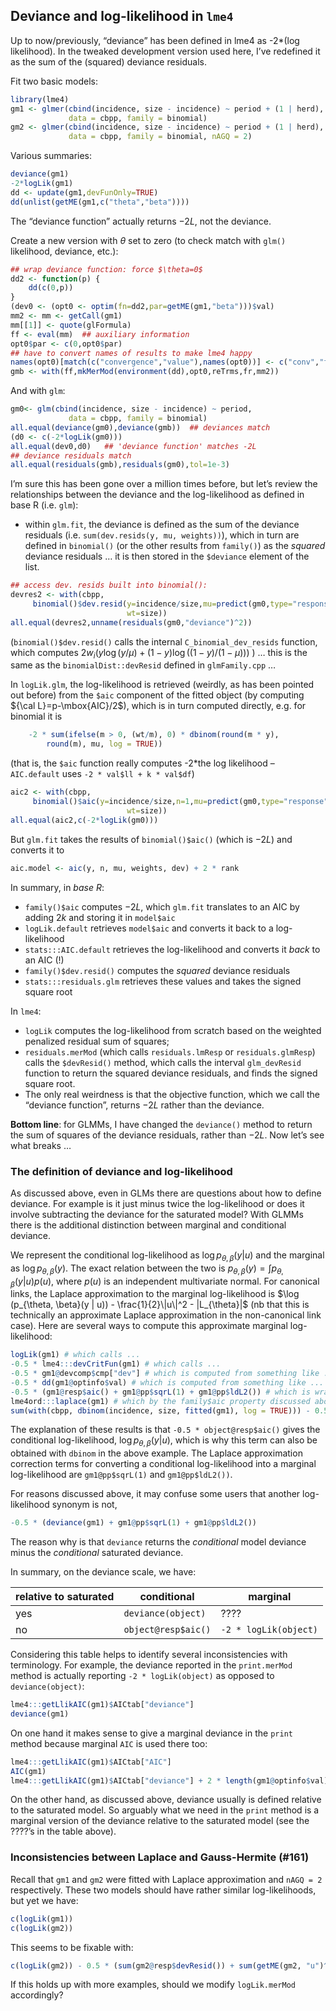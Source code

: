 ## Deviance and log-likelihood in `lme4`

Up to now/previously, "deviance" has been defined in lme4 as -2*(log likelihood).  In the tweaked development version used here, I've redefined it as the sum of the (squared) deviance residuals.

Fit two basic models:
```r
library(lme4)
gm1 <- glmer(cbind(incidence, size - incidence) ~ period + (1 | herd),
             data = cbpp, family = binomial)
gm2 <- glmer(cbind(incidence, size - incidence) ~ period + (1 | herd),
             data = cbpp, family = binomial, nAGQ = 2)
```

Various summaries:
```r
deviance(gm1)
-2*logLik(gm1)
dd <- update(gm1,devFunOnly=TRUE)
dd(unlist(getME(gm1,c("theta","beta"))))
```
The "deviance function" actually returns $-2L$, not the deviance.

Create a new version with $\theta$ set to zero (to check match with `glm()`
likelihood, deviance, etc.):
```r
## wrap deviance function: force $\theta=0$
dd2 <- function(p) {
    dd(c(0,p))
}
(dev0 <- (opt0 <- optim(fn=dd2,par=getME(gm1,"beta")))$val)
mm2 <- mm <- getCall(gm1)
mm[[1]] <- quote(glFormula)
ff <- eval(mm)  ## auxiliary information
opt0$par <- c(0,opt0$par)
## have to convert names of results to make lme4 happy
names(opt0)[match(c("convergence","value"),names(opt0))] <- c("conv","fval")
gmb <- with(ff,mkMerMod(environment(dd),opt0,reTrms,fr,mm2))
```

And with `glm`:
```r
gm0<- glm(cbind(incidence, size - incidence) ~ period,
             data = cbpp, family = binomial)
all.equal(deviance(gm0),deviance(gmb))  ## deviances match
(d0 <- c(-2*logLik(gm0)))
all.equal(dev0,d0)   ## 'deviance function' matches -2L
## deviance residuals match
all.equal(residuals(gmb),residuals(gm0),tol=1e-3)
```

I'm sure this has been gone over a million times before, but let's review the relationships between the deviance and the log-likelihood as defined in base R (i.e. `glm`): 

* within `glm.fit`, the deviance is defined as the sum of the deviance residuals (i.e. `sum(dev.resids(y, mu, weights))`), which in turn are defined in `binomial()` (or the other results from `family()`) as the *squared* deviance residuals ... it is then stored in the `$deviance` element of the list.
```r
## access dev. resids built into binomial():
devres2 <- with(cbpp,
     binomial()$dev.resid(y=incidence/size,mu=predict(gm0,type="response"),
                          wt=size))
all.equal(devres2,unname(residuals(gm0,"deviance")^2))
```
(`binomial()$dev.resid()` calls the internal `C_binomial_dev_resids` function, which computes $2 w_i (y \log(y/\mu) + (1-y) \log((1-y)/(1-\mu)))$ \ldots) ... this is the same as the `binomialDist::devResid` defined in `glmFamily.cpp` ...

In `logLik.glm`, the log-likelihood is retrieved (weirdly, as has been pointed out before) from the `$aic` component of the fitted object (by computing ${\cal L}=p-\mbox{AIC}/2$), which is in turn computed directly, e.g. for binomial it is
```r
    -2 * sum(ifelse(m > 0, (wt/m), 0) * dbinom(round(m * y), 
        round(m), mu, log = TRUE))
```
(that is, the `$aic` function really computes -2*the log likelihood -- `AIC.default` uses `-2 * val$ll + k * val$df`)

```r
aic2 <- with(cbpp,
     binomial()$aic(y=incidence/size,n=1,mu=predict(gm0,type="response"),
                          wt=size))
all.equal(aic2,c(-2*logLik(gm0)))
```

But `glm.fit` takes the results of `binomial()$aic()` (which is $-2L$) and converts it to
```r
aic.model <- aic(y, n, mu, weights, dev) + 2 * rank
```

In summary, in *base R*:

* `family()$aic` computes $-2L$, which `glm.fit` translates to an AIC by adding $2k$ and storing it in `model$aic`
* `logLik.default` retrieves `model$aic` and converts it back to a log-likelihood
* `stats:::AIC.default` retrieves the log-likelihood and converts it *back* to an AIC (!)
* `family()$dev.resid()` computes the *squared* deviance residuals
* `stats:::residuals.glm` retrieves these values and takes the signed square root

In `lme4`:

* `logLik` computes the log-likelihood from scratch based on the weighted penalized residual sum of squares;
* `residuals.merMod` (which calls `residuals.lmResp` or `residuals.glmResp`) calls the `$devResid()` method, which calls the interval `glm_devResid` function to return the squared deviance residuals, and finds the signed square root.
* The only real weirdness is that the objective function, which we call the "deviance function", returns $-2L$ rather than the deviance.

**Bottom line**: for GLMMs, I have changed the `deviance()` method to return the sum of squares of the deviance residuals, rather than $-2L$.  Now let's see what breaks ...


### The definition of deviance and log-likelihood

As discussed above, even in GLMs there are questions about how to define deviance.  For example is it just minus twice the log-likelihood or does it involve subtracting the deviance for the saturated model?  With GLMMs there is the additional distinction between marginal and conditional deviance.

We represent the conditional log-likelihood as $\log p_{\theta, \beta}(y | u)$ and the marginal as $\log p_{\theta, \beta}(y)$.  The exact relation between the two is $p_{\theta, \beta}(y) = \int p_{\theta, \beta}(y | u) p(u)$, where $p(u)$ is an independent multivariate normal.  For canonical links, the Laplace approximation to the marginal log-likelihood is $\log (p_{\theta, \beta}(y | u)) - \frac{1}{2}\|u\|^2 - |L_{\theta}|$ (nb that this is technically an approximate Laplace approximation in the non-canonical link case).  Here are several ways to compute this approximate marginal log-likelihood:
```r
logLik(gm1) # which calls ...
-0.5 * lme4:::devCritFun(gm1) # which calls ...
-0.5 * gm1@devcomp$cmp["dev"] # which is computed from something like ...
-0.5 * dd(gm1@optinfo$val) # which is computed from something like ...
-0.5 * (gm1@resp$aic() + gm1@pp$sqrL(1) + gm1@pp$ldL2()) # which is wrapped into ...
lme4ord:::laplace(gm1) # which by the family$aic property discussed above is also given by ...
sum(with(cbpp, dbinom(incidence, size, fitted(gm1), log = TRUE))) - 0.5 * (gm1@pp$sqrL(1) + gm1@pp$ldL2())
```

The explanation of these results is that `-0.5 * object@resp$aic()` gives the conditional log-likelihood, $\log p_{\theta, \beta}(y | u)$, which is why this term can also be obtained with `dbinom` in the above example.  The Laplace approximation correction terms for converting a conditional log-likelihood into a marginal log-likelihood are `gm1@pp$sqrL(1)` and `gm1@pp$ldL2())`.

For reasons discussed above, it may confuse some users that another log-likelihood synonym is not,
```r
-0.5 * (deviance(gm1) + gm1@pp$sqrL(1) + gm1@pp$ldL2())
```

The reason why is that `deviance` returns the _conditional_ model deviance minus the _conditional_ saturated deviance.

In summary, on the deviance scale, we have:

| relative to saturated | conditional         | marginal              |
| --------------------- | -----------         | --------              |
| yes                   | `deviance(object)`  | ????                  |
| no                    | `object@resp$aic()` | `-2 * logLik(object)` |

Considering this table helps to identify several inconsistencies with terminology.  For example, the deviance reported in the `print.merMod` method is actually reporting `-2 * logLik(object)` as opposed to `deviance(object)`:

```r
lme4:::getLlikAIC(gm1)$AICtab["deviance"]
deviance(gm1)
```

On one hand it makes sense to give a marginal deviance in the `print` method because marginal `AIC` is used there too:

```r
lme4:::getLlikAIC(gm1)$AICtab["AIC"]
AIC(gm1)
lme4:::getLlikAIC(gm1)$AICtab["deviance"] + 2 * length(gm1@optinfo$val)
```

On the other hand, as discussed above, deviance usually is defined relative to the saturated model.  So arguably what we need in the `print` method is a marginal version of the deviance relative to the saturated model (see the ????'s in the table above).

### Inconsistencies between Laplace and Gauss-Hermite (#161)

Recall that `gm1` and `gm2` were fitted with Laplace approximation and `nAGQ = 2` respectively.  These two models should have rather similar log-likelihoods, but yet we have:
```r
c(logLik(gm1))
c(logLik(gm2))
```

This seems to be fixable with:

```r
c(logLik(gm2)) - 0.5 * (sum(gm2@resp$devResid()) + sum(getME(gm2, "u")^2))
```

If this holds up with more examples, should we modify `logLik.merMod` accordingly?

